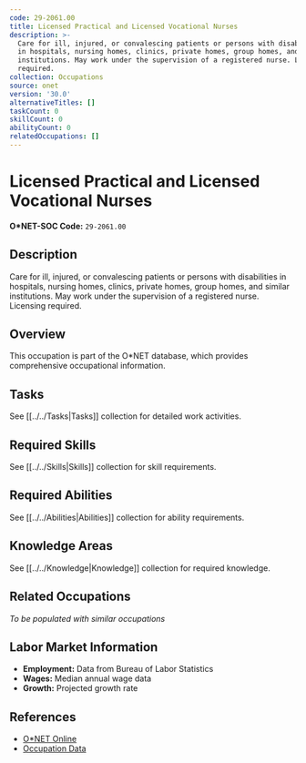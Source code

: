```yaml
---
code: 29-2061.00
title: Licensed Practical and Licensed Vocational Nurses
description: >-
  Care for ill, injured, or convalescing patients or persons with disabilities
  in hospitals, nursing homes, clinics, private homes, group homes, and similar
  institutions. May work under the supervision of a registered nurse. Licensing
  required.
collection: Occupations
source: onet
version: '30.0'
alternativeTitles: []
taskCount: 0
skillCount: 0
abilityCount: 0
relatedOccupations: []
---
```

# Licensed Practical and Licensed Vocational Nurses

**O*NET-SOC Code:** `29-2061.00`

## Description

Care for ill, injured, or convalescing patients or persons with disabilities in hospitals, nursing homes, clinics, private homes, group homes, and similar institutions. May work under the supervision of a registered nurse. Licensing required.

## Overview

This occupation is part of the O*NET database, which provides comprehensive occupational information.

## Tasks

See [[../../Tasks|Tasks]] collection for detailed work activities.

## Required Skills

See [[../../Skills|Skills]] collection for skill requirements.

## Required Abilities

See [[../../Abilities|Abilities]] collection for ability requirements.

## Knowledge Areas

See [[../../Knowledge|Knowledge]] collection for required knowledge.

## Related Occupations

*To be populated with similar occupations*

## Labor Market Information

- **Employment:** Data from Bureau of Labor Statistics
- **Wages:** Median annual wage data
- **Growth:** Projected growth rate

## References

- [O*NET Online](https://www.onetonline.org/link/summary/29-2061.00)
- [Occupation Data](https://www.onetcenter.org/)
